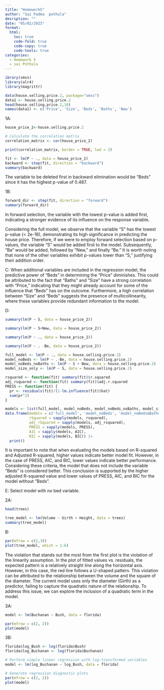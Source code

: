 ```yaml
---
title: "Homework5"
author: "Sai Padma  pothula"
desription: ""
date: "05/02/2023"
format:
  html:
    toc: true
    code-fold: true
    code-copy: true
    code-tools: true
categories:
  - Homework 5
  - sai Pothula
---
```


```r

ibrary(smss)
library(alr4)
library(magrittr)

```

```r
data(house.selling.price.2, package="smss")
data1 <- house.selling.price.2
head(house.selling.price.2,10)
names(data1) <- c('Price', 'Size', 'Beds', 'Baths', 'New')
```
1A:
```r
house_price_2<-house.selling.price.2

# Calculate the correlation matrix
correlation_matrix <- cor(house_price_2)

print(correlation_matrix, border = TRUE, lwd = 2)

```

```r
fit <- lm(P ~ ., data = house_price_2)
backward <- step(fit, direction = "backward")
summary(backward)
```
The variable to be deleted first in backward elimination would be "Beds" since it has the highest p-value of 0.487.

1B:
```r
forward_dir <- step(fit, direction = "forward")
summary(forward_dir)
```
In forward selection, the variable with the lowest p-value is added first, indicating a stronger evidence of its influence on the response variable. 

Considering the full model, we observe that the variable "S" has the lowest p-value (< 2e-16), demonstrating its high significance in predicting the house price. Therefore, if we were to employ forward selection based on p-values, the variable "S" would be added first to the model. Subsequently, "Ba" would be added, followed by "New," and finally "Be." It is worth noting that none of the other variables exhibit p-values lower than "S," justifying their addition order.

C:
When additional variables are included in the regression model, the predictive power of "Beds" in determining the "Price" diminishes. This could be attributed to the fact that "Baths" and "Size" have a strong correlation with "Price," indicating that they might already account for some of the influence that "Beds" has on the outcome. Furthermore, a high correlation between "Size" and "Beds" suggests the presence of multicollinearity, where these variables provide redundant information to the model.

D:
```r
summary(lm(P ~ S, data = house_price_2))
```

```r
summary(lm(P ~ S+New, data = house_price_2))
```

```r
summary(lm(P ~ ., data = house_price_2))
```

```r
summary(lm(P ~ . -Be, data = house_price_2))
```

```r
full_model <- lm(P ~ ., data = house.selling.price.2)
model_noBeds <- lm(P ~ .-Be, data = house.selling.price.2)
model_noBeds_noBaths <- lm(P ~ S + New, data = house.selling.price.2)
model_size_only <- lm(P ~ S, data = house.selling.price.2)
```

```r
rsquared <- function(fit) summary(fit)$r.squared
adj_rsquared <- function(fit) summary(fit)$adj.r.squared
PRESS <- function(fit) {
  pr <- residuals(fit)/(1-lm.influence(fit)$hat)
  sum(pr^2)
}
```

```r
models <- list(full_model, model_noBeds, model_noBeds_noBaths, model_size_only)
data.frame(models = c('full_model', 'model_noBeds', 'model_noBeds&Baths', 'model_only_size'),
           rSquared = sapply(models, rsquared),
           adj_rSquared = sapply(models, adj_rsquared),
           PRESS = sapply(models, PRESS),
           AIC = sapply(models, AIC),
           BIC = sapply(models, BIC)) |>
  print()
```
It is important to note that when evaluating the models based on R-squared and Adjusted R-squared, higher values indicate better model fit. However, in the case of PRESS, AIC, and BIC, lower values indicate better performance. Considering these criteria, the model that does not include the variable "Beds" is considered better. This conclusion is supported by the higher adjusted R-squared value and lower values of PRESS, AIC, and BIC for the model without "Beds".

E:
Select model with no bed variable.

2A:
```r
head(trees)
```

```r
tree_model <- lm(Volume ~ Girth + Height, data = trees)
summary(tree_model)
```
B:

```r
par(mfrow = c(2,3))
plot(tree_model, which = 1:6)
```
The violation that stands out the most from the first plot is the violation of the linearity assumption. In the plot of fitted values vs. residuals, the expected pattern is a relatively straight line along the horizontal axis. However, in this case, the red line follows a U-shaped pattern. This violation can be attributed to the relationship between the volume and the square of the diameter. The current model uses only the diameter (Girth) as a predictor, failing to capture the quadratic nature of the relationship. To address this issue, we can explore the inclusion of a quadratic term in the model.

3A:
```r
model <- lm(Buchanan ~ Bush, data = florida)

par(mfrow = c(2, 2))
plot(model)
```
3B:
```r

florida$log_Bush <- log(florida$Bush)
florida$log_Buchanan <- log(florida$Buchanan)

# Perform simple linear regression with log-transformed variables
model <- lm(log_Buchanan ~ log_Bush, data = florida)

# Generate regression diagnostic plots
par(mfrow = c(2, 2))
plot(model)

```